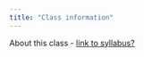 ```yaml
---
title: "Class information"
---
```


About this class - [link to syllabus?](an-bui.github.io/ES-193DS/syllabus.html)
